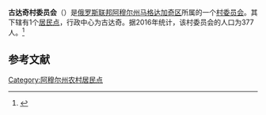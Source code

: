 {{Infobox Settlement
| official_name = 古达奇村委员会
| native_name = Гудачинский сельсовет
| settlement_type = [[村委员会|村委员会]]
| subdivision_type = [[国家|国家]]
| subdivision_type1 = [[俄罗斯行政区划|州]]
| subdivision_type2 = [[区_(苏联)|区]]
| subdivision_name = {{RUS}}
| subdivision_name1 = [[阿穆尔州|阿穆尔州]]
| subdivision_name2 = [[马格达加奇区|马格达加奇区]]
| seat_type = 行政中心
| seat = 古达奇
| population_as_of=2016
| population_footnotes = <ref name=amurstat />
| population_total = 377
| coordinates_display = inline,title
| latd = 53 | latm = 41 | lats = 04 | latNS = N
| longd = 125 | longm = 14 | longs = 16 | longEW = E
| timezone = [[雅库茨克时间|MSK+6]]
| utc_offset = +9
| blank_name = [[俄罗斯市政土地区划代码|OKTMO编码]]
| blank_info = [http://classif.spb.ru/classificators/view/tma.php?st=A&kr=1&kod=10631406 10631406]
}}
'''古达奇村委员会'''（{{lang-ru|Гудачинский сельсовет}}）是[[俄罗斯联邦|俄罗斯联邦]][[阿穆尔州|阿穆尔州]][[马格达加奇区|马格达加奇区]]所属的一个[[村委员会|村委员会]]。其下辖有1个[[居民点|居民点]]，行政中心为古达奇。据2016年统计，该村委员会的人口为377人。<ref name=amurstat>{{cite web |url=http://amurstat.gks.ru/wps/wcm/connect/rosstat_ts/amurstat/resources/d600c10043769f3eb9effbdd898fc419/07_1_4.htm |title=Оценка численности населения по городским округам, муниципальным районам, городским и сельским поселениям Амурской области на 1 января 2016 года |language=ru |accessdate=2016-04-21 |archiveurl=https://www.webcitation.org/6gvsqa6qi?url=http://amurstat.gks.ru/wps/wcm/connect/rosstat_ts/amurstat/resources/d600c10043769f3eb9effbdd898fc419/07_1_4.htm |archivedate=2016-04-21 |deadurl=yes }}</ref>

== 参考文献 ==
{{reflist}}

{{Russia-stub}}

[[Category:阿穆尔州农村居民点|Category:阿穆尔州农村居民点]]